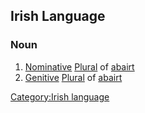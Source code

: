 
==Irish Language==
===Noun===
#[[Nominative]] [[Plural]] of [[abairt]]
#[[Genitive]] [[Plural]] of [[abairt]]

[[Category:Irish language]]